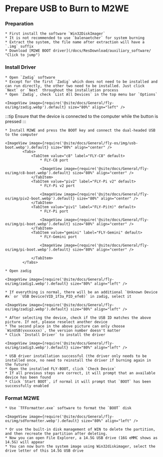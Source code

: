 
# Prepare USB to Burn to M2WE

### Preparation

    * First install the software `Win32DiskImager`
    * It is not recommended to use `balenaetcher` for system burning
    * Extract the system, the file name after extraction will have a `.img` suffix
    * Download [M2WE BOOT driver](/docs/ResDownload/auxiliary_software/ "Click to jump")

### Install Driver

    * Open `Zadig` software
    * Except for the first `Zadig` which does not need to be installed and can run directly, the other two need to be installed. Just click `Next` or `Next` throughout the installation process
    * Open `Zadig`, check `List All Devices` in the top menu bar `Options`

    <ImageView image={require('@site/docs/General/fly-os/img/zadig.webp').default} size="80%" align="left" />

:::tip
Ensure that the device is connected to the computer while the button is pressed
:::

    * Install M2WE and press the BOOT key and connect the dual-headed USB to the computer

    <ImageView image={require('@site/docs/General/fly-os/img/usb-boot.webp').default} size="80%" align="center" />
            <Tabs>
                <TabItem value="c8" label="FLY-C8" default>
                    * FLY-C8 port

                    <ImageView image={require('@site/docs/General/fly-os/img/c8-boot.webp').default} size="80%" align="center" />
                </TabItem>
                <TabItem value="piv2" label="FLY-Pi v2" default>
                    * FLY-Pi v2 port

                    <ImageView image={require('@site/docs/General/fly-os/img/piv2-boot.webp').default} size="80%" align="center" />
                </TabItem>
                <TabItem value="piv1" label="FLY-Pi(π)" default>
                    * FLY-Pi port

                    <ImageView image={require('@site/docs/General/fly-os/img/pi-boot.webp').default} size="80%" align="center" />
                </TabItem>
                <TabItem value="gemini" label="FLY-Gemini" default>
                    * FLY-Gemini port

                    <ImageView image={require('@site/docs/General/fly-os/img/pi-boot.webp').default} size="80%" align="center" />

                </TabItem>
            </Tabs>

    * Open zadig

    <ImageView image={require('@site/docs/General/fly-os/img/zadig1.webp').default} size="80%" align="left" />

    * If everything is normal, there will be an additional `Unknown Device #x` or `USB Device(VID_1f3a_PID_efe8)` in zadig, select it

    <ImageView image={require('@site/docs/General/fly-os/img/zadig2.webp').default} size="80%" align="left" />

    * After selecting the device, check if the USB ID matches the above picture. If not, please reselect another device
    * The second place in the above picture can only choose `WinUSB(vxxxxxxx)`, the version number doesn't matter
    * Click `Install Driver` to install the driver

    <ImageView image={require('@site/docs/General/fly-os/img/zadig3.webp').default} size="80%" align="left" />

    * USB driver installation successful (the driver only needs to be installed once, no need to reinstall the driver if burning again in the future)
    * Open the installed FLY-BOOT, click `Check Device`
    * If all previous steps are correct, it will prompt that an available device has been found
    * Click `Start BOOT`, if normal it will prompt that `BOOT` has been successfully enabled

### Format M2WE

    * Use `TFFormatter.exe` software to format the `BOOT` disk

    <ImageView image={require('@site/docs/General/fly-os/img/sdformatter.webp').default} size="80%" align="left" />

    * Or use the built-in disk management of WIN to delete the partition, and then recreate the partition after deleting.
    * Now you can open File Explorer, a 14.5G USB drive (16G eMMC shows as 14.5G) will appear
    * You can now burn the system image using Win32diskimager, select the drive letter of this 14.5G USB drive
